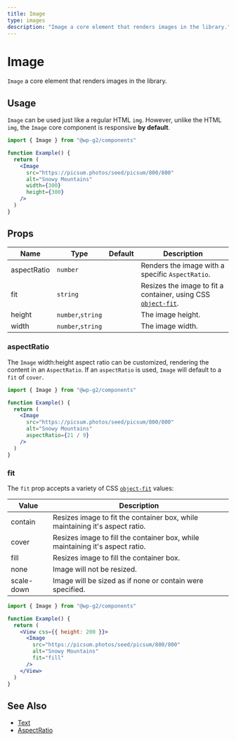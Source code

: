 ```yaml
---
title: Image
type: images
description: "Image a core element that renders images in the library."
---
```


# Image

`Image` a core element that renders images in the library.

## Usage

`Image` can be used just like a regular HTML `img`. However, unlike the HTML `img`, the `Image` core component is responsive **by default**.

```jsx live
import { Image } from "@wp-g2/components"

function Example() {
  return (
    <Image
      src="https://picsum.photos/seed/picsum/800/800"
      alt="Snowy Mountains"
      width={300}
      height={300}
    />
  )
}
```

## Props

| Name        | Type              | Default | Description                                                                                                                  |
| ----------- | ----------------- | ------- | ---------------------------------------------------------------------------------------------------------------------------- |
| aspectRatio | `number`          |         | Renders the image with a specific `AspectRatio`.                                                                             |
| fit         | `string`          |         | Resizes the image to fit a container, using CSS [`object-fit`](https://developer.mozilla.org/en-US/docs/Web/CSS/object-fit). |
| height      | `number`,`string` |         | The image height.                                                                                                            |
| width       | `number`,`string` |         | The image width.                                                                                                             |

### aspectRatio

The `Image` width:height aspect ratio can be customized, rendering the content in an `AspectRatio`. If an `aspectRatio` is used, `Image` will default to a `fit` of `cover`.

```jsx live
import { Image } from "@wp-g2/components"

function Example() {
  return (
    <Image
      src="https://picsum.photos/seed/picsum/800/800"
      alt="Snowy Mountains"
      aspectRatio={21 / 9}
    />
  )
}
```

### fit

The `fit` prop accepts a variety of CSS [`object-fit`](https://developer.mozilla.org/en-US/docs/Web/CSS/object-fit) values:

| Value      | Description                                                                   |
| ---------- | ----------------------------------------------------------------------------- |
| contain    | Resizes image to fit the container box, while maintaining it's aspect ratio.  |
| cover      | Resizes image to fill the container box, while maintaining it's aspect ratio. |
| fill       | Resizes image to fill the container box.                                      |
| none       | Image will not be resized.                                                    |
| scale-down | Image will be sized as if none or contain were specified.                     |

```jsx live
import { Image } from "@wp-g2/components"

function Example() {
  return (
    <View css={{ height: 200 }}>
      <Image
        src="https://picsum.photos/seed/picsum/800/800"
        alt="Snowy Mountains"
        fit="fill"
      />
    </View>
  )
}
```

## See Also

- [Text](/components/text/)
- [AspectRatio](/components/aspectratio/)
